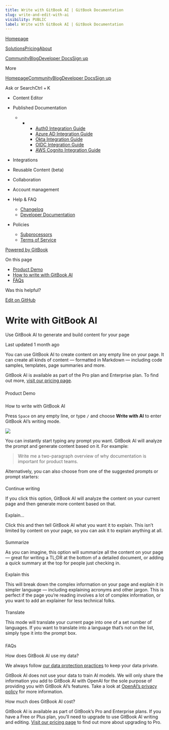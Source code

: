 ```yaml
---
title: Write with GitBook AI | GitBook Documentation
slug: write-and-edit-with-ai
visibility: PUBLIC
label: Write with GitBook AI | GitBook Documentation
---
```

[Homepage](https://www.gitbook.com/)

[Solutions](https://www.gitbook.com/solutions/public-docs)[Pricing](https://www.gitbook.com/pricing)[About](https://www.gitbook.com/about)

[Community](https://github.com/GitbookIO/community)[Blog](https://www.gitbook.com/blog)[Developer Docs](https://developer.gitbook.com/)[Sign up](https://gitbook.com/join)

More

[Homepage](https://www.gitbook.com/)[Community](https://github.com/GitbookIO/community)[Blog](https://www.gitbook.com/blog)[Developer Docs](https://developer.gitbook.com/)[Sign up](https://gitbook.com/join)

Ask or SearchCtrl + K

*   Content Editor
    
*   Published Documentation
    
    *   *   *   [Auth0 Integration Guide](https://developer.gitbook.com/visitor-authentication/guides/integrations/how-to-use-auth0-integration-for-visitor-authentication)
            *   [Azure AD Integration Guide](https://developer.gitbook.com/visitor-authentication/guides/integrations/how-to-use-azure-ad-integration-for-visitor-authentication)
            *   [Okta Integration Guide](https://developer.gitbook.com/visitor-authentication/guides/integrations/how-to-use-okta-integration-for-visitor-authentication)
            *   [OIDC Integration Guide](https://developer.gitbook.com/visitor-authentication/guides/integrations/how-to-use-the-oidc-integration-for-visitor-authentication)
            *   [AWS Cognito Integration Guide](https://developer.gitbook.com/visitor-authentication/guides/integrations/how-to-use-the-aws-cognito-integration-for-visitor-authentication)
            
        
    
*   Integrations
    
*   Reusable Content (beta)
    
*   Collaboration
    
*   Account management
    
*   Help & FAQ
    
    *   [Changelog](https://changelog.gitbook.com/)
    *   [Developer Documentation](https://developer.gitbook.com/)
*   Policies
    
    *   [Subprocessors](https://policies.gitbook.com/security/subprocessors)
    *   [Terms of Service](https://policies.gitbook.com/terms)

[Powered by GitBook](https://www.gitbook.com/?utm_source=content&utm_medium=trademark&utm_campaign=NkEGS7hzeqa35sMXQZ4X)

On this page

*   [Product Demo](#product-demo)
*   [How to write with GitBook AI](#how-to-write-with-gitbook-ai)
*   [FAQs](#faqs)

Was this helpful?

[Edit on GitHub](https://github.com/GitbookIO/public-docs/blob/main/content-editor/editing-content/write-and-edit-with-ai.md)

Write with GitBook AI
=====================

Use GitBook AI to generate and build content for your page

Last updated 1 month ago

You can use GitBook AI to create content on any empty line on your page. It can create all kinds of content — formatted in Markdown — including code samples, templates, page summaries and more.

GitBook AI is available as part of the Pro plan and Enterprise plan. To find out more, [visit our pricing page](https://www.gitbook.com/pricing).

### 

[](#product-demo)

Product Demo

### 

[](#how-to-write-with-gitbook-ai)

How to write with GitBook AI

Press `Space` on any empty line, or type `/` and choose **Write with AI** to enter GitBook AI’s writing mode.

![](https://docs.gitbook.com/~gitbook/image?url=https%3A%2F%2F1050631731-files.gitbook.io%2F%7E%2Ffiles%2Fv0%2Fb%2Fgitbook-x-prod.appspot.com%2Fo%2Fspaces%252FNkEGS7hzeqa35sMXQZ4X%252Fuploads%252FQU3z5gydSNhP9hWy2s2S%252Feditor-gitbook-ai.png%3Falt%3Dmedia%26token%3Df39ea6b7-3f06-430f-a3f5-4fbdcd19cf99&width=768&dpr=4&quality=100&sign=f9a231d1&sv=1)

You can instantly start typing any prompt you want. GitBook AI will analyze the prompt and generate content based on it. For example:

> Write me a two-paragraph overview of why documentation is important for product teams.

Alternatively, you can also choose from one of the suggested prompts or prompt starters:

#### 

[](#continue-writing)

Continue writing

If you click this option, GitBook AI will analyze the content on your current page and then generate more content based on that.

#### 

[](#explain)

Explain…

Click this and then tell GitBook AI what you want it to explain. This isn’t limited by content on your page, so you can ask it to explain anything at all.

#### 

[](#summarize)

Summarize

As you can imagine, this option will summarize all the content on your page — great for writing a TL;DR at the bottom of a detailed document, or adding a quick summary at the top for people just checking in.

#### 

[](#explain-this)

Explain this

This will break down the complex information on your page and explain it in simpler language — including explaining acronyms and other jargon. This is perfect if the page you’re reading involves a lot of complex information, or you want to add an explainer for less technical folks.

#### 

[](#translate)

Translate

This mode will translate your current page into one of a set number of languages. If you want to translate into a language that’s not on the list, simply type it into the prompt box.

### 

[](#faqs)

FAQs

How does GitBook AI use my data?[](#how-does-gitbook-ai-use-my-data)

We always follow [our data protection practices](https://policies.gitbook.com/privacy-and-security/statement) to keep your data private.

GitBook AI does not use your data to train AI models. We will only share the information you add to GitBook AI with OpenAI for the sole purpose of providing you with GitBook AI’s features. Take a look at [OpenAI’s privacy policy](https://openai.com/enterprise-privacy) for more information.

How much does GitBook AI cost?[](#how-much-does-gitbook-ai-cost)

GitBook AI is available as part of GitBook’s Pro and Enterprise plans. If you have a Free or Plus plan, you’ll need to upgrade to use GitBook AI writing and editing. [Visit our pricing page](https://www.gitbook.com/pricing) to find out more about upgrading to Pro.
